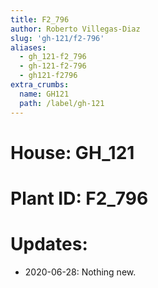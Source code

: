 ```yaml
---
title: F2_796
author: Roberto Villegas-Diaz
slug: 'gh-121/f2-796'
aliases:
  - gh_121-f2_796
  - gh-121-f2-796
  - gh121-f2796
extra_crumbs:
  name: GH121
  path: /label/gh-121
---
```


# **House**: GH_121
# **Plant ID**: F2_796
# **Updates**: 
 - 2020-06-28: Nothing new.
